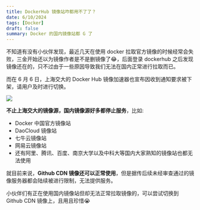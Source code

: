```yaml
---
title: DockerHub 镜像站咋都用不了了？
date: 6/10/2024
tags: [Docker]
draft: false
summary: Docker 的国内镜像站都 G 了
---
```


不知道有没有小伙伴发现，最近几天在使用 docker 拉取官方镜像的时候经常会失败，三金开始还以为镜像作者是不是删镜像了😂，后面登录 dockerhub 之后发现镜像还在的，只不过由于一些原因导致我们无法在国内正常进行拉取而已。

而在 6 月 6 日，上海交大的 Docker Hub 镜像加速器也宣布因收到通知要求被下架，请用户及时进行切换。

![](https://note.ihsxu.com/api/imgs/1718029210681.webp)

**不止上海交大的镜像源，国内镜像源好多都停止服务**，比如:

*   Docker 中国官方镜像站
*   DaoCloud 镜像站
*   七牛云镜像站
*   网易云镜像站
*   还有阿里、腾讯、百度、南京大学以及中科大等国内大家熟知的镜像站也都无法使用

就目前来说，**Github CDN 镜像还可以正常使用**，但是据传后续未经审查通过的镜像服务器都会陆续被进行限制，无法提供服务。

小伙伴们有正在使用国内镜像站但却无法正常拉取镜像的，可以尝试切换到 Github CDN 镜像上，且用且珍惜😭

